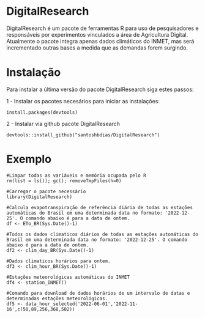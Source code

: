 # DigitalResearch

DigitalResearch é um pacote de ferramentas R para uso de pesquisadores e responsáveis por experimentos vinculados a área de Agricultura Digital. Atualmente o pacote integra apenas dados climáticos do INMET, mas será incrementado outras bases a medida que as demandas forem surgindo.

# Instalação
Para instalar a última versão do pacote DigitalResearch siga estes passos:

1 - Instalar os pacotes necesários para iniciar as instalações:
```
install.packages(devtools)
```

2 - Instalar via github pacote DigitalResearch
```
devtools::install_github("santoshbdias/DigitalResearch")
```

# Exemplo

```
#Limpar todas as variáveis e memória ocupada pelo R
rm(list = ls()); gc(); removeTmpFiles(h=0)

#Carregar o pacote necessário
library(DigitalResearch)

#Calcula evapotranspiração de referência diária de todas as estações automáticas do Brasil em uma determinada data no formato: '2022-12-25'. O comando abaixo é para a data de ontem.
df <- ETo_BR(Sys.Date()-1)

#Todos os dados climaticos diários de todas as estações automáticas do Brasil em uma determinada data no formato: '2022-12-25'. O comando abaixo é para a data de ontem.
df2 <- clim_day_BR(Sys.Date()-1)

#Dados climaticos horários para ontem.
df3 <- clim_hour_BR(Sys.Date()-1)

#Estações meteorológicas automáticas do INMET
df4 <- station_INMET()

#Comando para download de dados horários de um intervalo de datas e determinadas estações meteorológicas.
df5 <- data_hour_selected('2022-06-01','2022-11-16',c(50,89,256,368,502))


```
